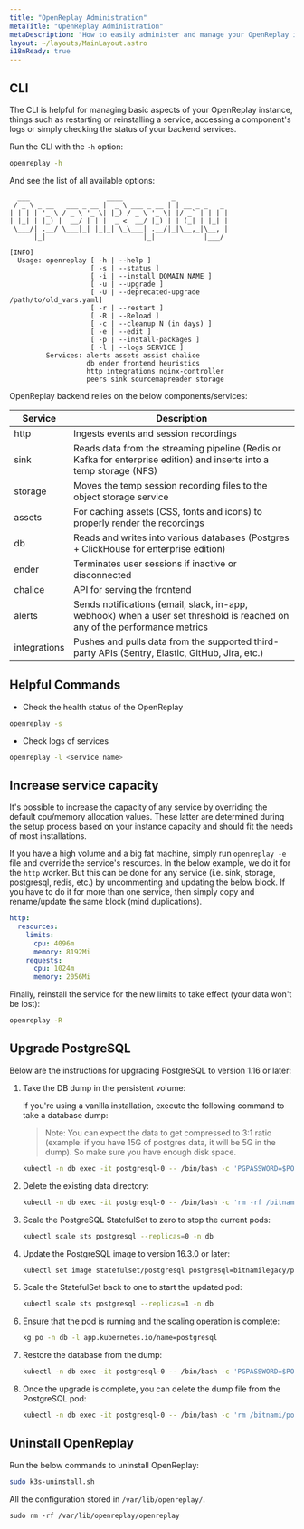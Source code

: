 ```yaml
---
title: "OpenReplay Administration"
metaTitle: "OpenReplay Administration"
metaDescription: "How to easily administer and manage your OpenReplay instance."
layout: ~/layouts/MainLayout.astro
i18nReady: true
---
```


## CLI

The CLI is helpful for managing basic aspects of your OpenReplay instance, things such as restarting or reinstalling a service, accessing a component's logs or simply checking the status of your backend services.

Run the CLI with the `-h` option:

```bash
openreplay -h
```

And see the list of all available options:

```shellsession
  ___                   ____            _
 / _ \ _ __   ___ _ __ |  _ \ ___ _ __ | | __ _ _   _
| | | | '_ \ / _ \ '_ \| |_) / _ \ '_ \| |/ _` | | | |
| |_| | |_) |  __/ | | |  _ <  __/ |_) | | (_| | |_| |
 \___/| .__/ \___|_| |_|_| \_\___| .__/|_|\__,_|\__, |
      |_|                        |_|            |___/

[INFO]
  Usage: openreplay [ -h | --help ]
                    [ -s | --status ]
                    [ -i | --install DOMAIN_NAME ]
                    [ -u | --upgrade ]
                    [ -U | --deprecated-upgrade /path/to/old_vars.yaml]
                    [ -r | --restart ]
                    [ -R | --Reload ]
                    [ -c | --cleanup N (in days) ]
                    [ -e | --edit ]
                    [ -p | --install-packages ]
                    [ -l | --logs SERVICE ]
         Services: alerts assets assist chalice
                   db ender frontend heuristics
                   http integrations nginx-controller
                   peers sink sourcemapreader storage
```

OpenReplay backend relies on the below components/services:

| Service | Description |
|---------|-------------|
| http | Ingests events and session recordings |
| sink | Reads data from the streaming pipeline (Redis or Kafka for enterprise edition) and inserts into a temp storage (NFS) |
| storage | Moves the temp session recording files to the object storage service |
| assets | For caching assets (CSS, fonts and icons) to properly render the recordings |
| db | Reads and writes into various databases (Postgres + ClickHouse for enterprise edition) |
| ender | Terminates user sessions if inactive or disconnected |
| chalice | API for serving the frontend |
| alerts | Sends notifications (email, slack, in-app, webhook) when a user set threshold is reached on any of the performance metrics |
| integrations |  Pushes and pulls data from the supported third-party APIs (Sentry, Elastic, GitHub, Jira, etc.) |

## Helpful Commands

- Check the health status of the OpenReplay

```sh
openreplay -s
```

- Check logs of services

```sh
openreplay -l <service name>
```

## Increase service capacity

It's possible to increase the capacity of any service by overriding the default cpu/memory allocation values. These latter are determined during the setup process based on your instance capacity and should fit the needs of most installations.

 If you have a high volume and a big fat machine, simply run `openreplay -e` file and override the service's resources. In the below example, we do it for the `http` worker. But this can be done for any service (i.e. sink, storage, postgresql, redis, etc.) by uncommenting and updating the below block. If you have to do it for more than one service, then simply copy and rename/update the same block (mind duplications).

```yaml
http:
  resources:
    limits:
      cpu: 4096m
      memory: 8192Mi
    requests:
      cpu: 1024m
      memory: 2056Mi
```

Finally, reinstall the service for the new limits to take effect (your data won't be lost):

```bash
openreplay -R
```

## Upgrade PostgreSQL

Below are the instructions for upgrading PostgreSQL to version 1.16 or later:

1. Take the DB dump in the persistent volume:

   If you're using a vanilla installation, execute the following command to take a database dump:

   > Note: You can expect the data to get compressed to 3:1 ratio (example: if you have 15G of postgres data, it will be 5G in the dump). So make sure you have enough disk space.

   ```sh
   kubectl -n db exec -it postgresql-0 -- /bin/bash -c 'PGPASSWORD=$POSTGRES_PASSWORD PGUSER=postgres pg_dumpall -v > /bitnami/postgresql/dumpall.sql'
   ```

2. Delete the existing data directory:

   ```sh
   kubectl -n db exec -it postgresql-0 -- /bin/bash -c 'rm -rf /bitnami/postgresql/data'
   ```

3. Scale the PostgreSQL StatefulSet to zero to stop the current pods:

   ```sh
   kubectl scale sts postgresql --replicas=0 -n db
   ```

4. Update the PostgreSQL image to version 16.3.0 or later:

   ```sh
   kubectl set image statefulset/postgresql postgresql=bitnamilegacy/postgresql:17.2.0 -n db
   ```

5. Scale the StatefulSet back to one to start the updated pod:

   ```sh
   kubectl scale sts postgresql --replicas=1 -n db
   ```

6. Ensure that the pod is running and the scaling operation is complete:

   ```sh
   kg po -n db -l app.kubernetes.io/name=postgresql
   ```

7. Restore the database from the dump:

   ```sh
   kubectl -n db exec -it postgresql-0 -- /bin/bash -c 'PGPASSWORD=$POSTGRES_PASSWORD PGUSER=postgres psql -f /bitnami/postgresql/dumpall.sql'
   ```

8. Once the upgrade is complete, you can delete the dump file from the PostgreSQL pod:

   ```sh
   kubectl -n db exec -it postgresql-0 -- /bin/bash -c 'rm /bitnami/postgresql/dumpall.sql'
   ```

## Uninstall OpenReplay

Run the below commands to uninstall OpenReplay:

```bash
sudo k3s-uninstall.sh
```

All the configuration stored in `/var/lib/openreplay/`.

```
sudo rm -rf /var/lib/openreplay/openreplay
```
